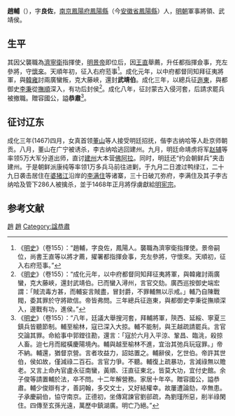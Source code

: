 {{Expand|time=2013-02-14T03:13:50+00:00 }}
'''趙輔'''（{{bd|？||1486年|catIdx=}}），字'''良佐'''，[[南京|南京]][[鳳陽府|鳳陽府]][[鳳陽縣|鳳陽縣]]（今[[安徽省|安徽省]][[鳳陽縣|鳳陽縣]]）人，[[明朝|明朝]]軍事將領、武靖侯。
==生平==
其因父襲職為[[濟寧衛|濟寧衛]]指揮使，[[明景帝|明景帝]]即位后，因[[王直_(明朝官员)|王直]]舉薦，升任都指揮僉事，充左參將，守[[懷來|懷來]]。天順年初，征入右府蒞事<ref>《[[明史|明史]]》（卷155）：“趙輔，字良佐，鳳陽人。襲職為濟寧衛指揮使。景帝嗣位，尚書王直等以將才薦，擢署都指揮僉事，充左參將，守懷來。天順初，征入右府蒞事。”</ref>。成化元年，以中府都督同知拜征夷將軍，與[[韓雍|韓雍]]討兩廣蠻叛，克大藤峽，還封'''武靖伯'''。成化三年，以總兵征[[迤東|迤東]]，與都御史[[李秉|李秉]]從[[撫順|撫順]]深入，有功后封侯<ref>《[[明史|明史]]》（卷155）：“成化元年，以中府都督同知拜征夷將軍，與韓雍討兩廣蠻，克大藤峽，還封武靖伯。已而蠻入潯州，言官交劾。廣西巡按御史端宏謂：「賊流毒方甚，而輔妄言賊盡，冒封爵，不罪輔無以示戒。」輔乃自陳戰閥，委其罪於守將歐信。帝皆弗問。三年總兵征迤東，與都御史李秉從撫順深入，邊戰有功，進侯。”</ref>。成化八年，征討蒙古入侵河套，后請求罷兵被撤職。贈容國公，謚'''恭肅'''<ref>《[[明史|明史]]》（卷155）：“八年，廷議大舉搜河套，拜輔將軍，陝西、延綏、寧夏三鎮兵皆聽節制。輔至榆林，寇已深入大掠。輔不能制，與王越疏請罷兵。言官交論其罪。命給事中郭鏜往勘，還言：「寇於六月入平涼、鞏昌、臨洮，殺掠人畜。迨七月而縱橫慶陽境內。輔與越至榆林不進，宜治其弛兵玩寇罪。」帝不納。輔還，猶督京營。言者攻益力，詔姑置之。輔辭侯，乞世伯。帝許其世伯，侯如故，僅減祿二百石。言官力爭。不聽。輔復上疏暴功，言減祿無以贍老。又言上命內官盧永征南蠻，黃順、汪直征東北，皆莫大功，宜付史館。余子俊等請置輔於法，卒不問。十二年解營務。家居十年卒。贈容國公，謚恭肅。輔少俊辯有才，善詞翰，多交文士，又好結權幸。故屢遭論劾，卒無患。子承慶嗣伯，協守南京。正德初，坐傳寫諫官劉郤疏，為劉瑾所惡，削半祿閑住。四傳至玄孫光遠，萬歷中鎮湖廣。明亡乃絕。”</ref>。

==征讨辽东==
成化三年(1467)四月，女真首领[[董山|董山]]等人接受明廷招抚，偕李古纳哈等人赴京师朝贡。八月，董山在广宁被诱杀，李古纳哈逃回建州。九月，明廷命靖虏将军[[赵辅|赵辅]]等率领5万大军分道出师，直讨[[建州|建州]]大本营[[佛阿拉|佛阿拉]]。同时，明廷还“约会朝鲜兵”夹击建州。于是朝鲜派康纯等率领1万多兵马前往进剿，于九月二日渡过鸭绿江，二十九日袭击居住在[[婆猪江|婆猪江]]沿岸的[[李满住|李满住]]等诸寨，三十日破兀弥府，李满住及其子李古纳哈及管下286人被擒杀，並于1468年正月將俘虜獻給[[明宪宗|明宪宗]]。

==参考文献==
{{wikisource|明史/卷155}}
{{Reflist}}


[[Category:明朝侯爵|趙]]
[[Category:明朝總兵官|趙]]
[[Category:諡恭肅|Category:諡恭肅]]